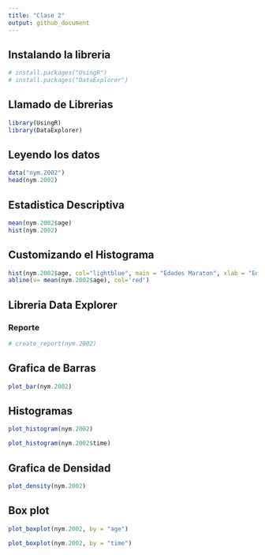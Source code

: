 ```yaml
---
title: "Clase 2"
output: github_document
---
```


## Instalando la libreria 

```r
# install.packages("UsingR")
# install.packages("DataExplorer")

```

## Llamado de Librerias

```r
library(UsingR)
library(DataExplorer)

```

## Leyendo los datos

```r
data("nym.2002")
head(nym.2002)
```

## Estadistica Descriptiva

```r
mean(nym.2002$age)
hist(nym.2002)
```

## Customizando el Histograma

```r
hist(nym.2002$age, col="lightblue", main = "Edades Maraton", xlab = "Edades", freq = TRUE, labels = TRUE)
abline(v= mean(nym.2002$age), col='red')
```

## Libreria Data Explorer

### Reporte

```r
# create_report(nym.2002)

```

## Grafica de Barras

```r
plot_bar(nym.2002)
```

## Histogramas

```r
plot_histogram(nym.2002)
```


```r
plot_histogram(nym.2002$time)
```

## Grafica de Densidad

```r
plot_density(nym.2002)
```

## Box plot

```r
plot_boxplot(nym.2002, by = "age")
```


```r
plot_boxplot(nym.2002, by = "time")
```








